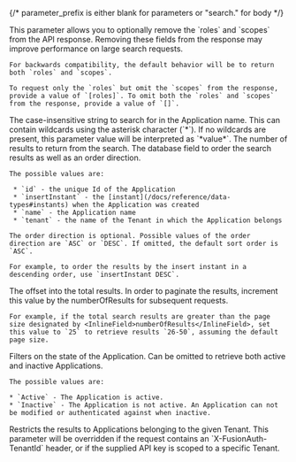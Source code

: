 
{/*  parameter_prefix is either blank for parameters or "search." for body */}

<APIBlock>
  <APIField name='expand' type="Array<String>" optional defaults="[roles, scopes]" since="1.50.0">
    This parameter allows you to optionally remove the `roles` and `scopes` from the API response. Removing these fields from the response may improve performance on large search requests.

    For backwards compatibility, the default behavior will be to return both `roles` and `scopes`.

    To request only the `roles` but omit the `scopes` from the response, provide a value of `[roles]`. To omit both the `roles` and `scopes` from the response, provide a value of `[]`.
  </APIField>
  <APIField name={ props.parameter_prefix + "name" } type="String" optional>
    The case-insensitive string to search for in the Application name. This can contain wildcards using the asterisk character (`*`). If no wildcards are present, this parameter value will be interpreted as `*value*`.
  </APIField>
  <APIField name={ props.parameter_prefix + "numberOfResults" } type="Integer" optional defaults="25">
    The number of results to return from the search.
  </APIField>
  <APIField name={ props.parameter_prefix + "orderBy" } type="String" optional defaults="name ASC">
    The database field to order the search results as well as an order direction.

    The possible values are:

     * `id` - the unique Id of the Application
     * `insertInstant` - the [instant](/docs/reference/data-types#instants) when the Application was created
     * `name` - the Application name
     * `tenant` - the name of the Tenant in which the Application belongs

    The order direction is optional. Possible values of the order direction are `ASC` or `DESC`. If omitted, the default sort order is `ASC`.

    For example, to order the results by the insert instant in a descending order, use `insertInstant DESC`.
  </APIField>
  <APIField name={ props.parameter_prefix + "startRow" } type="Integer" optional defaults="0">
    The offset into the total results. In order to paginate the results, increment this value by the <InlineField>numberOfResults</InlineField> for subsequent requests.

    For example, if the total search results are greater than the page size designated by <InlineField>numberOfResults</InlineField>, set this value to `25` to retrieve results `26-50`, assuming the default page size.
  </APIField>
  <APIField name={ props.parameter_prefix + "state" } type="String" optional>
    Filters on the state of the Application. Can be omitted to retrieve both active and inactive Applications.

    The possible values are:

    * `Active` - The Application is active.
    * `Inactive` - The Application is not active. An Application can not be modified or authenticated against when inactive.
  </APIField>
  <APIField name={ props.parameter_prefix + "tenantId" } type="UUID" optional>
    Restricts the results to Applications belonging to the given Tenant. This parameter will be overridden if the request contains an `X-FusionAuth-TenantId` header, or if the supplied API key is scoped to a specific Tenant.
  </APIField>
</APIBlock>

